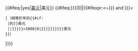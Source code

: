 <includeonly><span style="white-space: nowrap">{{Ifnumber|{{{1|}}}|{{formatnum:{{{1|}}}|R}}|{{{1|}}}}}{{#ifeq:{{{link|no}}}|yes|[[美元]]|美元}}</span><!--
-->{{#ifeq:{{{year|{{{2|0}}}}}}|0||{{#ifexpr:{{Inflation/US/startyear}}<={{{year|{{{2|0}}}}}} and {{{year|{{{2|0}}}}}}<{{Inflation/year|US}}
 |（相等於{{Inflation/year|US}}年的{{#if:{{{about|}}}
  |約{{formatnum:{{Inflation|US|{{formatnum:{{{1|}}}|R}}|{{{year|{{{2}}}}}}|r={{{round|0}}}}}}}美元
  |{{formatnum:{{Inflation|US|{{formatnum:{{{1|}}}|R}}|{{{year|{{{2}}}}}}|r={{{round|{{#ifexpr:{{Inflation|US|{{formatnum:{{{1|}}}|R}}|{{{year|{{{2}}}}}}}}>1000|0|2}}}}}}}}}美元
 }}）
}}}}</includeonly><noinclude>
{{documentation}}
<!-- Add categories and interwikis to the /doc subpage, not here! -->
</noinclude>